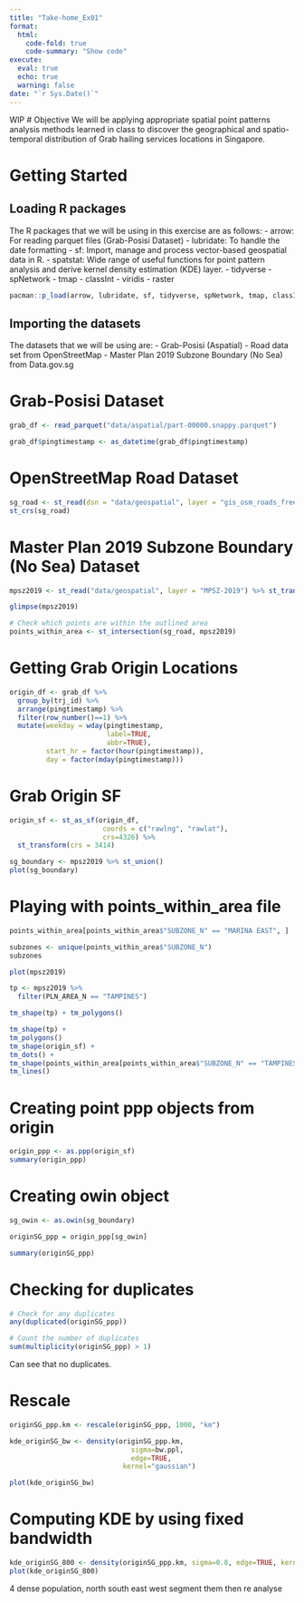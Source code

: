 ```yaml
---
title: "Take-home_Ex01"
format: 
  html:
    code-fold: true
    code-summary: "Show code"
execute: 
  eval: true
  echo: true
  warning: false
date: "`r Sys.Date()`"
---
```


WIP \# Objective We will be applying appropriate spatial point patterns analysis methods learned in class to discover the geographical and spatio-temporal distribution of Grab hailing services locations in Singapore.

# Getting Started

## Loading R packages

The R packages that we will be using in this exercise are as follows: 
- arrow: For reading parquet files (Grab-Posisi Dataset) 
- lubridate: To handle the date formatting 
- sf: Import, manage and process vector-based geospatial data in R. 
- spatstat: Wide range of useful functions for point pattern analysis and derive kernel density estimation (KDE) layer. 
- tidyverse 
- spNetwork 
- tmap 
- classInt 
- viridis
- raster


```r
pacman::p_load(arrow, lubridate, sf, tidyverse, spNetwork, tmap, classInt, viridis, spatstat, raster)
```

## Importing the datasets

The datasets that we will be using are: - Grab-Posisi (Aspatial) - Road data set from OpenStreetMap - Master Plan 2019 Subzone Boundary (No Sea) from Data.gov.sg

# Grab-Posisi Dataset

```r
grab_df <- read_parquet("data/aspatial/part-00000.snappy.parquet")

grab_df$pingtimestamp <- as_datetime(grab_df$pingtimestamp)
```

# OpenStreetMap Road Dataset
```r
sg_road <- st_read(dsn = "data/geospatial", layer = "gis_osm_roads_free_1") %>% st_transform(crs = 3414)
st_crs(sg_road)
```

# Master Plan 2019 Subzone Boundary (No Sea) Dataset
```r
mpsz2019 <- st_read("data/geospatial", layer = "MPSZ-2019") %>% st_transform(crs = 3414)
```

```r
glimpse(mpsz2019)
```

```r
# Check which points are within the outlined area
points_within_area <- st_intersection(sg_road, mpsz2019)
```
# Getting Grab Origin Locations
```r
origin_df <- grab_df %>%
  group_by(trj_id) %>%
  arrange(pingtimestamp) %>% 
  filter(row_number()==1) %>% 
  mutate(weekday = wday(pingtimestamp,
                        label=TRUE,
                        abbr=TRUE),
         start_hr = factor(hour(pingtimestamp)),
         day = factor(mday(pingtimestamp)))
```

# Grab Origin SF
```r
origin_sf <- st_as_sf(origin_df, 
                       coords = c("rawlng", "rawlat"),
                       crs=4326) %>%
  st_transform(crs = 3414)
```

```r
sg_boundary <- mpsz2019 %>% st_union()
plot(sg_boundary)
```

# Playing with points_within_area file
```r
points_within_area[points_within_area$"SUBZONE_N" == "MARINA EAST", ]
```

```r
subzones <- unique(points_within_area$"SUBZONE_N")
subzones
```

```r
plot(mpsz2019)
```

```r
tp <- mpsz2019 %>%
  filter(PLN_AREA_N == "TAMPINES")

tm_shape(tp) + tm_polygons()
```

```r
tm_shape(tp) + 
tm_polygons()
tm_shape(origin_sf) + 
tm_dots() +
tm_shape(points_within_area[points_within_area$"SUBZONE_N" == "TAMPINES EAST", ]) + 
tm_lines()
```

# Creating point ppp objects from origin
```r
origin_ppp <- as.ppp(origin_sf)
summary(origin_ppp)

```

# Creating owin object
```r
sg_owin <- as.owin(sg_boundary)
```

```r
originSG_ppp = origin_ppp[sg_owin]
```

```r
summary(originSG_ppp)
```

# Checking for duplicates
```r
# Check for any duplicates
any(duplicated(originSG_ppp))

# Count the number of duplicates
sum(multiplicity(originSG_ppp) > 1)
```

Can see that no duplicates.

# Rescale
```r
originSG_ppp.km <- rescale(originSG_ppp, 1000, "km")

```

```r
kde_originSG_bw <- density(originSG_ppp.km,
                              sigma=bw.ppl,
                              edge=TRUE,
                            kernel="gaussian") 
```

```r
plot(kde_originSG_bw)
```
# Computing KDE by using fixed bandwidth
```r
kde_originSG_800 <- density(originSG_ppp.km, sigma=0.8, edge=TRUE, kernel="gaussian")
plot(kde_originSG_800)
```
4 dense population, north south east west
segment them then re analyse
